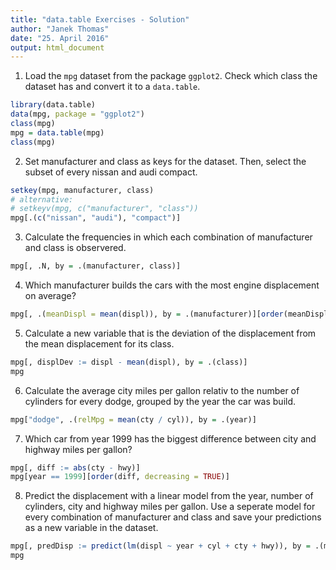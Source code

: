 ```yaml
---
title: "data.table Exercises - Solution"
author: "Janek Thomas"
date: "25. April 2016"
output: html_document
---
```


1. Load the `mpg` dataset from the package `ggplot2`. Check which class the dataset has and 
    convert it to a `data.table`.
    
```r
library(data.table)
data(mpg, package = "ggplot2")
class(mpg)
mpg = data.table(mpg)
class(mpg)
```

2. Set manufacturer and class as keys for the dataset. Then, select the subset of every nissan and
audi compact.

```r
setkey(mpg, manufacturer, class)
# alternative:
# setkeyv(mpg, c("manufacturer", "class"))
mpg[.(c("nissan", "audi"), "compact")]

```

    
3. Calculate the frequencies in which each combination of manufacturer and class is 
    observered.

```r
mpg[, .N, by = .(manufacturer, class)]
```

4.  Which manufacturer builds the cars with the most engine displacement on average?

```r
mpg[, .(meanDispl = mean(displ)), by = .(manufacturer)][order(meanDispl, decreasing = TRUE)]
```

    
5. Calculate a new variable that is the deviation of the displacement from the mean 
    displacement for its class.
    
```r
mpg[, displDev := displ - mean(displ), by = .(class)]
mpg
```

    
6.  Calculate the average city miles per gallon relativ to the number of cylinders for every dodge, 
    grouped by the year the car was build.
    
```r
mpg["dodge", .(relMpg = mean(cty / cyl)), by = .(year)]
```

    
7.  Which car from year 1999 has the biggest difference between city and highway miles per gallon?

```r
mpg[, diff := abs(cty - hwy)]
mpg[year == 1999][order(diff, decreasing = TRUE)]
```

    
8.  Predict the displacement with a linear model from the year, number of cylinders, city and 
    highway miles per gallon. Use a seperate model for every combination of manufacturer and class
    and save your predictions as a new variable in the dataset.

   
```r
mpg[, predDisp := predict(lm(displ ~ year + cyl + cty + hwy)), by = .(manufacturer, class)]
mpg
```

